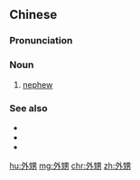 ==Chinese==
{{zh-forms}}

===Pronunciation===
{{zh-pron
|m=wàisheng
|c=ngoi6 sang1,ngoi6 saang1
|mn=qz:gōe-sng/xm,zz,lk,tp,km,mg:gōe-seng
|cat=n
}}

===Noun===
{{zh-noun}}

# [[nephew]] {{gloss|sister's son}}

===See also===
* {{zh-l|姪女}}
* {{zh-l|外甥女}}
* {{zh-l|姪子}}

{{zh-cat|Family}}

[[hu:外甥]]
[[mg:外甥]]
[[chr:外甥]]
[[zh:外甥]]